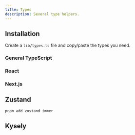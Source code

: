 ```yaml
---
title: Types
description: Several type helpers.
---
```


## Installation

Create a `lib/types.ts` file and copy/paste the types you need.

### General TypeScript

<ComponentSource name="types/typescript-helpers.ts" type="lib" />

### React

<ComponentSource name="types/react.ts" type="lib" />

### Next.js

<ComponentSource name="types/next-js.ts" type="lib" />

## Zustand

```bash
pnpm add zustand immer
```

<ComponentSource name="types/zustand.ts" type="lib" />

## Kysely

<ComponentSource name="types/kysely.ts" type="lib" />
